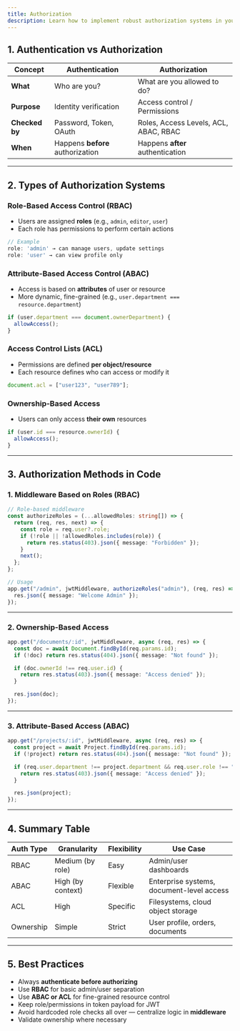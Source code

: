 ```yaml
---
title: Authorization
description: Learn how to implement robust authorization systems in your Node.js applications using Role-Based Access Control
---
```


## 1. **Authentication vs Authorization**

| Concept        | Authentication                   | Authorization                         |
| -------------- | -------------------------------- | ------------------------------------- |
| **What**       | Who are you?                     | What are you allowed to do?           |
| **Purpose**    | Identity verification            | Access control / Permissions          |
| **Checked by** | Password, Token, OAuth           | Roles, Access Levels, ACL, ABAC, RBAC |
| **When**       | Happens **before** authorization | Happens **after** authentication      |

---

## 2. **Types of Authorization Systems**

### Role-Based Access Control (RBAC)

- Users are assigned **roles** (e.g., `admin`, `editor`, `user`)
- Each role has permissions to perform certain actions

```ts
// Example
role: 'admin' → can manage users, update settings
role: 'user' → can view profile only
```

### Attribute-Based Access Control (ABAC)

- Access is based on **attributes** of user or resource
- More dynamic, fine-grained (e.g., `user.department === resource.department`)

```ts
if (user.department === document.ownerDepartment) {
  allowAccess();
}
```

### Access Control Lists (ACL)

- Permissions are defined **per object/resource**
- Each resource defines who can access or modify it

```ts
document.acl = ["user123", "user789"];
```

### Ownership-Based Access

- Users can only access **their own** resources

```ts
if (user.id === resource.ownerId) {
  allowAccess();
}
```

---

## 3. **Authorization Methods in Code**

### 1. Middleware Based on Roles (RBAC)

```ts
// Role-based middleware
const authorizeRoles = (...allowedRoles: string[]) => {
  return (req, res, next) => {
    const role = req.user?.role;
    if (!role || !allowedRoles.includes(role)) {
      return res.status(403).json({ message: "Forbidden" });
    }
    next();
  };
};

// Usage
app.get("/admin", jwtMiddleware, authorizeRoles("admin"), (req, res) => {
  res.json({ message: "Welcome Admin" });
});
```

---

### 2. Ownership-Based Access

```ts
app.get("/documents/:id", jwtMiddleware, async (req, res) => {
  const doc = await Document.findById(req.params.id);
  if (!doc) return res.status(404).json({ message: "Not found" });

  if (doc.ownerId !== req.user.id) {
    return res.status(403).json({ message: "Access denied" });
  }

  res.json(doc);
});
```

---

### 3. Attribute-Based Access (ABAC)

```ts
app.get("/projects/:id", jwtMiddleware, async (req, res) => {
  const project = await Project.findById(req.params.id);
  if (!project) return res.status(404).json({ message: "Not found" });

  if (req.user.department !== project.department && req.user.role !== "admin") {
    return res.status(403).json({ message: "Access denied" });
  }

  res.json(project);
});
```

---

## 4. Summary Table

| Auth Type | Granularity       | Flexibility | Use Case                                  |
| --------- | ----------------- | ----------- | ----------------------------------------- |
| RBAC      | Medium (by role)  | Easy        | Admin/user dashboards                     |
| ABAC      | High (by context) | Flexible    | Enterprise systems, document-level access |
| ACL       | High              | Specific    | Filesystems, cloud object storage         |
| Ownership | Simple            | Strict      | User profile, orders, documents           |

---

## 5. Best Practices

- Always **authenticate before authorizing**
- Use **RBAC** for basic admin/user separation
- Use **ABAC or ACL** for fine-grained resource control
- Keep role/permissions in token payload for JWT
- Avoid hardcoded role checks all over — centralize logic in **middleware**
- Validate ownership where necessary
